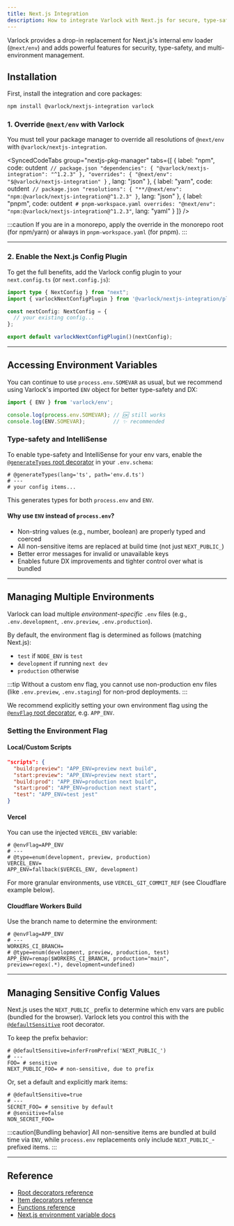 ```yaml
---
title: Next.js Integration
description: How to integrate Varlock with Next.js for secure, type-safe environment management
---
```


Varlock provides a drop-in replacement for Next.js's internal env loader (`@next/env`) and adds powerful features for security, type-safety, and multi-environment management.

## Installation

First, install the integration and core packages:

```bash
npm install @varlock/nextjs-integration varlock
```

### 1. Override `@next/env` with Varlock

You must tell your package manager to override all resolutions of `@next/env` with `@varlock/nextjs-integration`.

<SyncedCodeTabs
  group="nextjs-pkg-manager"
  tabs={[
    {
      label: "npm",
      code: outdent`
        // package.json
        "dependencies": {
          "@varlock/nextjs-integration": "^1.2.3"
        },
        "overrides": {
          "@next/env": "$@varlock/nextjs-integration"
        }`
    ,
      lang: "json"
    },
    {
      label: "yarn",
      code: outdent`
        // package.json
        "resolutions": {
          "**/@next/env": "npm:@varlock/nextjs-integration@^1.2.3"
        }`,
      lang: "json"
    },
    {
      label: "pnpm",
      code: outdent`
        # pnpm-workspace.yaml
        overrides:
          "@next/env": "npm:@varlock/nextjs-integration@^1.2.3"`,
      lang: "yaml"
    }
  ]}
/>

:::caution
If you are in a monorepo, apply the override in the monorepo root (for npm/yarn) or always in `pnpm-workspace.yaml` (for pnpm).
:::

---

### 2. Enable the Next.js Config Plugin

To get the full benefits, add the Varlock config plugin to your `next.config.ts` (or `next.config.js`):

```ts title="next.config.ts"
import type { NextConfig } from "next";
import { varlockNextConfigPlugin } from '@varlock/nextjs-integration/plugin';

const nextConfig: NextConfig = {
  // your existing config...
};

export default varlockNextConfigPlugin()(nextConfig);
```

---

## Accessing Environment Variables

You can continue to use `process.env.SOMEVAR` as usual, but we recommend using Varlock's imported `ENV` object for better type-safety and DX:

```ts title="example.ts"
import { ENV } from 'varlock/env';

console.log(process.env.SOMEVAR); // 🆗 still works
console.log(ENV.SOMEVAR);         // ✨ recommended
```

### Type-safety and IntelliSense

To enable type-safety and IntelliSense for your env vars, enable the [`@generateTypes` root decorator](/reference/root-decorators/#generatetypes) in your `.env.schema`:

```env-spec title=".env.schema"
# @generateTypes(lang='ts', path='env.d.ts')
# ---
# your config items...
```

This generates types for both `process.env` and `ENV`.

#### Why use `ENV` instead of `process.env`?
- Non-string values (e.g., number, boolean) are properly typed and coerced
- All non-sensitive items are replaced at build time (not just `NEXT_PUBLIC_`)
- Better error messages for invalid or unavailable keys
- Enables future DX improvements and tighter control over what is bundled

---

## Managing Multiple Environments

Varlock can load multiple _environment-specific_ `.env` files (e.g., `.env.development`, `.env.preview`, `.env.production`).

By default, the environment flag is determined as follows (matching Next.js):
- `test` if `NODE_ENV` is `test`
- `development` if running `next dev`
- `production` otherwise

:::tip
Without a custom env flag, you cannot use non-production env files (like `.env.preview`, `.env.staging`) for non-prod deployments.
:::

We recommend explicitly setting your own environment flag using the [`@envFlag` root decorator](/reference/root-decorators/#envflag), e.g. `APP_ENV`.

### Setting the Environment Flag

#### Local/Custom Scripts

```json title="package.json"
"scripts": {
  "build:preview": "APP_ENV=preview next build",
  "start:preview": "APP_ENV=preview next start",
  "build:prod": "APP_ENV=production next build",
  "start:prod": "APP_ENV=production next start",
  "test": "APP_ENV=test jest"
}
```

#### Vercel

You can use the injected `VERCEL_ENV` variable:

```env-spec title=".env.schema"
# @envFlag=APP_ENV
# ---
# @type=enum(development, preview, production)
VERCEL_ENV=
APP_ENV=fallback($VERCEL_ENV, development)
```

For more granular environments, use `VERCEL_GIT_COMMIT_REF` (see Cloudflare example below).

#### Cloudflare Workers Build

Use the branch name to determine the environment:

```env-spec title=".env.schema"
# @envFlag=APP_ENV
# ---
WORKERS_CI_BRANCH=
# @type=enum(development, preview, production, test)
APP_ENV=remap($WORKERS_CI_BRANCH, production="main", preview=regex(.*), development=undefined)
```

---

## Managing Sensitive Config Values

Next.js uses the `NEXT_PUBLIC_` prefix to determine which env vars are public (bundled for the browser). Varlock lets you control this with the [`@defaultSensitive`](/reference/root-decorators/#defaultsensitive) root decorator.

To keep the prefix behavior:

```env-spec title=".env.schema"
# @defaultSensitive=inferFromPrefix('NEXT_PUBLIC_')
# ---
FOO= # sensitive
NEXT_PUBLIC_FOO= # non-sensitive, due to prefix
```

Or, set a default and explicitly mark items:

```env-spec title=".env.schema"
# @defaultSensitive=true
# ---
SECRET_FOO= # sensitive by default
# @sensitive=false
NON_SECRET_FOO=
```

:::caution[Bundling behavior]
All non-sensitive items are bundled at build time via `ENV`, while `process.env` replacements only include `NEXT_PUBLIC_`-prefixed items.
:::

---

## Reference
- [Root decorators reference](/reference/root-decorators)
- [Item decorators reference](/reference/item-decorators)
- [Functions reference](/reference/functions)
- [Next.js environment variable docs](https://nextjs.org/docs/pages/guides/environment-variables) 